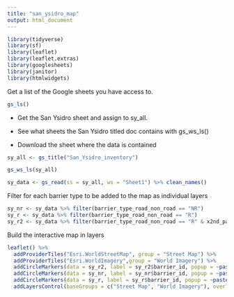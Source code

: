 ```yaml
---
title: "san_ysidro_map"
output: html_document
---
```

```r
library(tidyverse)
library(sf)
library(leaflet)
library(leaflet.extras)
library(googlesheets)
library(janitor)
library(htmlwidgets)
```

Get a list of the Google sheets you have access to.

```r
gs_ls()
```

 - Get the San Ysidro sheet and assign to sy_all.

 - See what sheets the San Ysidro titled doc contains with gs_ws_ls()

 - Download the sheet where the data is contained

```r
sy_all <- gs_title("San_Ysidro_inventory")

gs_ws_ls(sy_all)

sy_data <- gs_read(ss = sy_all, ws = "Sheet1") %>% clean_names()

```
Filter for each barrier type to be added to the map as individual layers

```r
sy_nr <- sy_data %>% filter(barrier_type_road_non_road == "NR") 
sy_r <- sy_data %>% filter(barrier_type_road_non_road == "R") 
sy_r2 <- sy_data %>% filter(barrier_type_road_non_road == "R" & x2nd_pass_y_n == "Yes") 

```

Build the interactive map in layers 

```r
leaflet() %>% 
  addProviderTiles("Esri.WorldStreetMap", group = "Street Map") %>% 
  addProviderTiles("Esri.WorldImagery",group = "World Imagery") %>% 
  addCircleMarkers(data = sy_r2, label = sy_r2$barrier_id, popup = ~paste0(sy_r2$barrier_id, "<br/>", sy_r2$pad_id), color = "red", group = "Detailed Required", radius = 6, fillOpacity = .5) %>% 
  addCircleMarkers(data = sy_nr, label = sy_nr$barrier_id, popup = ~paste0(sy_nr$barrier_id, "<br/>", sy_nr$pad_id), color = "dodgerblue", group = "Non-Road Barrier", radius = 3, fillOpacity = 1) %>%
  addCircleMarkers(data = sy_r, label = sy_r$barrier_id, popup = ~paste0(sy_r$barrier_id, "<br/>", sy_r$pad_id), color = "green", group = "Road Barrier", radius = 3, fillOpacity = 1) %>%
  addLayersControl(baseGroups = c("Street Map", "World Imagery"), overlayGroups = c("Non-Road Barrier", "Road Barrier", "Detailed Required"))
```

